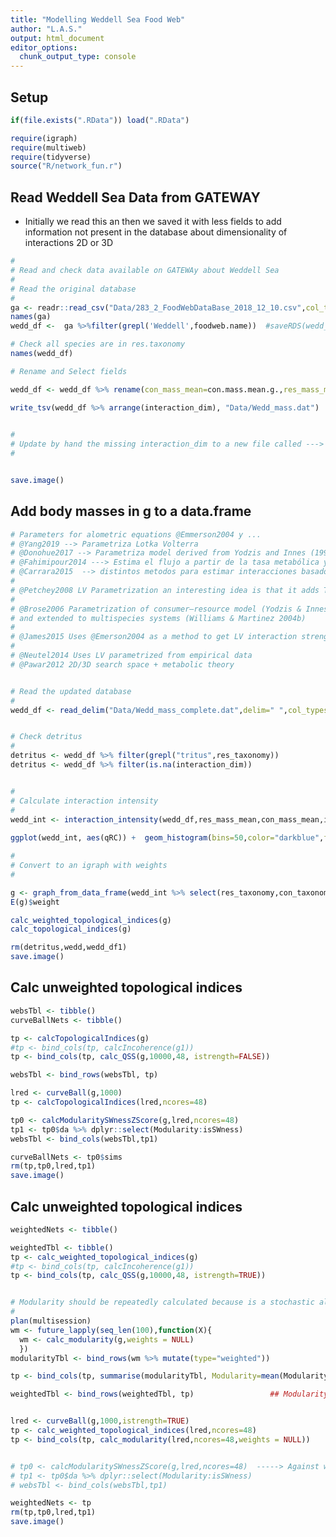 ```yaml
---
title: "Modelling Weddell Sea Food Web"
author: "L.A.S."
output: html_document
editor_options: 
  chunk_output_type: console
---
```


## Setup

```r

if(file.exists(".RData")) load(".RData")

require(igraph)
require(multiweb)
require(tidyverse)
source("R/network_fun.r")


```

## Read Weddell Sea Data from GATEWAY 

* Initially we read this an then we saved it with less fields to add information not present in the database about dimensionality of interactions 2D or 3D

```r


#
# Read and check data available on GATEWAy about Weddell Sea
#
# Read the original database
#
ga <- readr::read_csv("Data/283_2_FoodWebDataBase_2018_12_10.csv",col_types = "icccccccccccccddddddccccccccddddddcddccddciicc")
names(ga)
wedd_df <-  ga %>%filter(grepl('Weddell',foodweb.name))  #saveRDS(wedd_df, "Data/wedd_df.rds")

# Check all species are in res.taxonomy 
names(wedd_df)

# Rename and Select fields 

wedd_df <- wedd_df %>% rename(con_mass_mean=con.mass.mean.g.,res_mass_mean=res.mass.mean.g.,con_taxonomy=con.taxonomy,res_taxonomy=res.taxonomy,interaction_dim=interaction.dimensionality) %>% select(con_taxonomy,res_taxonomy, con_mass_mean,res_mass_mean,interaction_dim)

write_tsv(wedd_df %>% arrange(interaction_dim), "Data/Wedd_mass.dat")
      

#
# Update by hand the missing interaction_dim to a new file called ---> "Data/Wedd_mass_complete.dat"
#


save.image()
```


## Add body masses in g to a data.frame

```r

# Parameters for alometric equations @Emmerson2004 y ... 
# @Yang2019 --> Parametriza Lotka Volterra
# @Donohue2017 --> Parametriza model derived from Yodzis and Innes (1992), updated with more recent allometric coefficients
# @Fahimipour2014 ---> Estima el flujo a partir de la tasa metabólica y las densidad de la poblacion
# @Carrara2015  --> distintos metodos para estimar interacciones basados en LV
#
# @Petchey2008 LV Parametrization an interesting idea is that it adds Type 2 functional response to check structural robustness 
#
# @Brose2006 Parametrization of consumer–resource model (Yodzis & Innes 1992) updated with new allometric coefficients (Brown et al. 2004)
# and extended to multispecies systems (Williams & Martinez 2004b)
#
# @James2015 Uses @Emerson2004 as a method to get LV interaction strength using body masses 
#
# @Neutel2014 Uses LV parametrized from empirical data 
# @Pawar2012 2D/3D search space + metabolic theory 


# Read the updated database
#
wedd_df <- read_delim("Data/Wedd_mass_complete.dat",delim=" ",col_types="dccddc")


# Check detritus
#
detritus <- wedd_df %>% filter(grepl("tritus",res_taxonomy)) 
detritus <- wedd_df %>% filter(is.na(interaction_dim))


#
# Calculate interaction intensity
#
wedd_int <- interaction_intensity(wedd_df,res_mass_mean,con_mass_mean,interaction_dim )
  
ggplot(wedd_int, aes(qRC)) +  geom_histogram(bins=50,color="darkblue",fill="white") + theme_bw() + scale_y_log10() 

#
# Convert to an igraph with weights
#

g <- graph_from_data_frame(wedd_int %>% select(res_taxonomy,con_taxonomy,qRC) %>% rename(weight=qRC) ,directed=TRUE)   # the 3d field generate an attribute
E(g)$weight

calc_weighted_topological_indices(g)
calc_topological_indices(g)

rm(detritus,wedd,wedd_df1)
save.image()

``` 


## Calc unweighted topological indices

```r

websTbl <- tibble()
curveBallNets <- tibble()

tp <- calcTopologicalIndices(g)
#tp <- bind_cols(tp, calcIncoherence(g1)) 
tp <- bind_cols(tp, calc_QSS(g,10000,48, istrength=FALSE)) 

websTbl <- bind_rows(websTbl, tp)

lred <- curveBall(g,1000)
tp <- calcTopologicalIndices(lred,ncores=48) 

tp0 <- calcModularitySWnessZScore(g,lred,ncores=48)
tp1 <- tp0$da %>% dplyr::select(Modularity:isSWness)
websTbl <- bind_cols(websTbl,tp1)

curveBallNets <- tp0$sims 
rm(tp,tp0,lred,tp1)
save.image()

```


## Calc unweighted topological indices

```r

weightedNets <- tibble()

weightedTbl <- tibble()
tp <- calc_weighted_topological_indices(g)
#tp <- bind_cols(tp, calcIncoherence(g1)) 
tp <- bind_cols(tp, calc_QSS(g,10000,48, istrength=TRUE)) 


# Modularity should be repeatedly calculated because is a stochastic algorithm
#
plan(multisession)
wm <- future_lapply(seq_len(100),function(X){
  wm <- calc_modularity(g,weights = NULL) 
  })
modularityTbl <- bind_rows(wm %>% mutate(type="weighted"))

tp <- bind_cols(tp, summarise(modularityTbl, Modularity=mean(Modularity)))

weightedTbl <- bind_rows(weightedTbl, tp)                 ## Modularity -49643343 what happens if all the weights have the average weigth valus?????????


lred <- curveBall(g,1000,istrength=TRUE)
tp <- calc_weighted_topological_indices(lred,ncores=48)
tp <- bind_cols(tp, calc_modularity(lred,ncores=48,weights = NULL)) 


# tp0 <- calcModularitySWnessZScore(g,lred,ncores=48)  -----> Against which model do we calculate SWness in the weighed case???????????
# tp1 <- tp0$da %>% dplyr::select(Modularity:isSWness)
# websTbl <- bind_cols(websTbl,tp1)

weightedNets <- tp 
rm(tp,tp0,lred,tp1)
save.image()

```